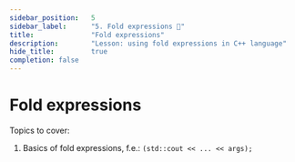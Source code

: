 ```yaml
---
sidebar_position:	5
sidebar_label:		"5. Fold expressions 🚧"
title:				"Fold expressions"
description:		"Lesson: using fold expressions in C++ language"
hide_title:			true
completion: false
---
```


# Fold expressions

Topics to cover:

1. Basics of fold expressions, f.e.: `(std::cout << ... << args);`